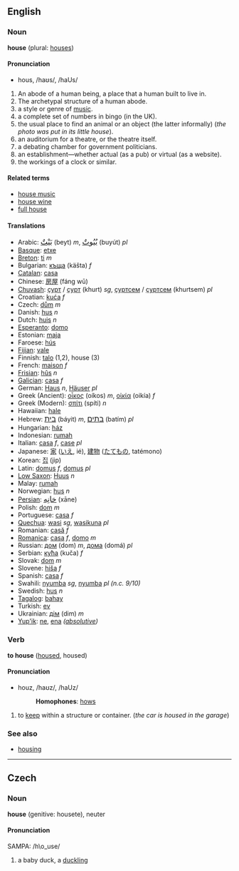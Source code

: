 ==English==

===Noun===
'''house''' (plural: [[house]]s)

====Pronunciation====
*hous, /haʊs/, /haUs/

#An abode of a human being, a place that a human built to live in.
#The archetypal structure of a human abode.
#a style or genre of [[music]].
#a complete set of numbers in bingo (in the UK).
#the usual place to find an animal or an object (the latter informally) (''the photo was put in its little house'').
#an auditorium for a theatre, or the theatre itself.
#a debating chamber for government politicians.
#an establishment—whether actual (as a pub) or virtual (as a website).
#the workings of a clock or similar.

====Related terms====
*[[house music]]
*[[house wine]]
*[[full house]]

====Translations====
*Arabic: <big>[[بيت|بَيْتٌ]]</big> (beyt) ''m'', <big>[[بيوت|بُيُوتٌ]]</big> (buyút) ''pl''
*[[Basque]]: [[etxe]]
*[[Breton]]: [[ti]] ''m''
*Bulgarian: [[къща]] (käšta) ''f''
*[[Catalan]]: [[casa]]
*Chinese: [[房屋]] (fáng wū)
*[[Chuvash]]: [[ҫурт]] / [[ҫурт|çурт]] (khurt) ''sg'', [[ҫурт|ҫуртсем]] / [[ҫурт|çуртсем]] (khurtsem) ''pl''
*Croatian: [[kuća]] ''f''
*Czech: [[dům]] ''m''
*Danish: [[hus]] ''n''
*Dutch: [[huis]] ''n''
*[[Esperanto]]: [[domo]] 
*Estonian: [[maja]]
*Faroese: [[hús]]
*[[Fijian]]: [[vale]]
*Finnish: [[talo]] (1,2), house (3)
*French: [[maison]] ''f''
*[[Frisian]]: [[hûs]] ''n''
*[[Galician]]: [[casa]] ''f''
*German: [[Haus]] ''n'', [[Häuser]] ''pl''
*Greek (Ancient): [[οἶκος]] (oíkos) ''m'', [[οἰκία]] (oikía) ''f''
*Greek (Modern): [[σπίτι]] (spíti) ''n''
*Hawaiian: [[hale]]
*Hebrew: <big>[[בית]]</big> (báyit) ''m'', <big>[[בתים]]</big> (batím) ''pl''
*Hungarian: [[ház]]
*Indonesian: [[rumah]]
*Italian: [[casa]] ''f'', [[case]] ''pl''
*Japanese: [[家]] ([[いえ]], ié), [[建物]] ([[たてもの]], tatémono)
*Korean: [[집]] (jip)
*Latin: [[domus]] ''f'', [[domus]] ''pl''
*[[Low Saxon]]: [[Huus]] ''n''
*Malay: [[rumah]]
*Norwegian: [[hus]] ''n''
*[[Persian]]: <big>[[خانه|خانِه]]</big> (xāne)
*Polish: [[dom]] ''m''
*Portuguese: [[casa]] ''f''
*[[Quechua]]: [[wasi]] ''sg'', [[wasikuna]] ''pl''
*Romanian: [[casă]] ''f''
*[[Romanica]]: [[casa]] ''f'', [[domo]] ''m''
*Russian: [[дом]] (dom) ''m'', [[дома]] (domá) ''pl''
*Serbian: [[кућа]] (kuča) ''f''
*Slovak: [[dom]] ''m''
*Slovene: [[hiša]] ''f''
*Spanish: [[casa]] ''f''
*Swahili: [[nyumba]] ''sg'', [[nyumba]] ''pl (n.c. 9/10)''
*Swedish: [[hus]] ''n''
*[[Tagalog]]: [[bahay]]
*Turkish: [[ev]]
*Ukrainian: [[дім]] (dim) ''m''
*[[Yup'ik]]: [[ne]], [[ena]] ''([[absolutive]])''

===Verb===
'''to house''' ([[housed]], housed)

====Pronunciation====
*houz, /haʊz/, /haUz/
*:'''Homophones''': [[hows]]

#to [[keep]] within a structure or container. (''the car is housed in the garage'')

===See also===
*[[housing]]

----

==Czech==
===Noun===
'''house''' (genitive: housete), neuter

====Pronunciation====
SAMPA: /h\o_use/

# a baby duck, a [[duckling]]
